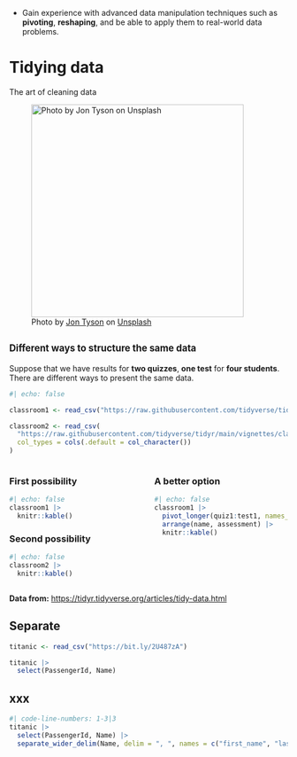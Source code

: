 
- Gain experience with advanced data manipulation techniques such as **pivoting**, **reshaping**, and be able to apply them to real-world data problems.


# Tidying data {background-color="#2C404A"}

The art of cleaning data

![Photo by <a href="https://unsplash.com/@jontyson?utm_source=unsplash&utm_medium=referral&utm_content=creditCopyText">Jon Tyson</a> on <a href="https://unsplash.com/s/photos/cleaning?orientation=landscape&utm_source=unsplash&utm_medium=referral&utm_content=creditCopyText">Unsplash</a>](images/unsplash_cleaning.jpg){width=4in}

## [Different ways to structure the same data]{style="font-size:0.8em;"}

Suppose that we have results for **two quizzes**, **one test** for **four students**. There are different ways to present the same data.

```r
#| echo: false

classroom1 <- read_csv("https://raw.githubusercontent.com/tidyverse/tidyr/main/vignettes/classroom.csv")

classroom2 <- read_csv(
  "https://raw.githubusercontent.com/tidyverse/tidyr/main/vignettes/classroom2.csv",
  col_types = cols(.default = col_character())
)

```
:::: {.columns .small}

::: {.column width="50%" .fragment}

### First possibility

```r
#| echo: false
classroom1 |> 
  knitr::kable()
```

### Second possibility

```r
#| echo: false
classroom2 |> 
  knitr::kable()
```

:::

::: {.column width="50%" .fragment}

### A better option

```r
#| echo: false
classroom1 |> 
  pivot_longer(quiz1:test1, names_to = "assessment", values_to = "grade") |> 
  arrange(name, assessment) |> 
  knitr::kable()
```
:::

::::

::: aside
[Data from:]{style="font-weight:bold;"} [https://tidyr.tidyverse.org/articles/tidy-data.html](https://tidyr.tidyverse.org/articles/tidy-data.html)
:::

## Separate

```r
titanic <- read_csv("https://bit.ly/2U487zA")

titanic |>
  select(PassengerId, Name)

```

## xxx

```r
#| code-line-numbers: 1-3|3
titanic |>
  select(PassengerId, Name) |>
  separate_wider_delim(Name, delim = ", ", names = c("first_name", "last_name"))
```
